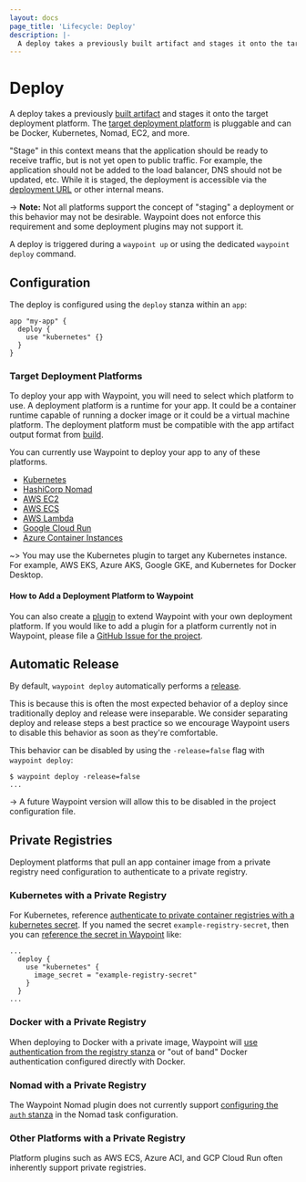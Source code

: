 ```yaml
---
layout: docs
page_title: 'Lifecycle: Deploy'
description: |-
  A deploy takes a previously built artifact and stages it onto the target deployment platform. The target deployment platform is pluggable and can be Docker, Kubernetes, Nomad, EC2, and more.
---
```


# Deploy

A deploy takes a previously [built artifact](/waypoint/docs/lifecycle/build) and stages it onto the target deployment platform. The [target deployment platform](#target-deployment-platforms) is pluggable and can be Docker, Kubernetes, Nomad, EC2, and more.

"Stage" in this context means that the application should be ready to receive
traffic, but is not yet open to public traffic. For example, the application
should not be added to the load balancer, DNS should not be updated, etc.
While it is staged, the deployment is accessible via the
[deployment URL](/waypoint/docs/url#per-deployment-urls) or other internal means.

-> **Note:** Not all platforms support the concept of "staging" a deployment or this
behavior may not be desirable. Waypoint does not enforce this requirement
and some deployment plugins may not support it.

A deploy is triggered during a `waypoint up` or using the dedicated
`waypoint deploy` command.

## Configuration

The deploy is configured using the `deploy` stanza within an `app`:

```hcl
app "my-app" {
  deploy {
    use "kubernetes" {}
  }
}
```

### Target Deployment Platforms

To deploy your app with Waypoint, you will need to select which platform to use.
A deployment platform is a runtime for your app. It could be a container runtime
capable of running a docker image or it could be a virtual machine platform.
The deployment platform must be compatible with the app artifact output format from [build](/waypoint/docs/lifecycle/build).

You can currently use Waypoint to deploy your app to any of these platforms.

- [Kubernetes](/waypoint/integrations/hashicorp/kubernetes)
- [HashiCorp Nomad](/waypoint/integrations/hashicorp/nomad)
- [AWS EC2](/waypoint/integrations/hashicorp/aws-ec2)
- [AWS ECS](/waypoint/integrations/hashicorp/aws-ecs)
- [AWS Lambda](/waypoint/integrations/hashicorp/aws-lambda)
- [Google Cloud Run](/waypoint/integrations/hashicorp/google-cloud-run)
- [Azure Container Instances](/waypoint/integrations/hashicorp/azure-container-instance)

~> You may use the Kubernetes plugin to target any Kubernetes instance. For example, AWS EKS, Azure AKS, Google GKE, and Kubernetes for Docker Desktop.

#### How to Add a Deployment Platform to Waypoint

You can also create a [plugin](/waypoint/docs/plugins) to extend Waypoint with your own deployment platform. If you would like to add a plugin for a platform currently not in Waypoint, please file a [GitHub Issue for the project](https://github.com/hashicorp/waypoint/issues).

## Automatic Release

By default, `waypoint deploy` automatically performs a
[release](/waypoint/docs/lifecycle/release).

This is because this is often the most expected behavior of a deploy
since traditionally deploy and release were inseparable. We consider
separating deploy and release steps a best practice so we encourage
Waypoint users to disable this behavior as soon as they're comfortable.

This behavior can be disabled by using the `-release=false` flag
with `waypoint deploy`:

```shell-session
$ waypoint deploy -release=false
...
```

-> A future Waypoint version will allow this to be disabled in the project
configuration file.

## Private Registries

Deployment platforms that pull an app container image
from a private registry need configuration to authenticate
to a private registry.

### Kubernetes with a Private Registry

For Kubernetes, reference [authenticate to private container registries
with a kubernetes
secret](https://kubernetes.io/docs/tasks/configure-pod-container/pull-image-private-registry/).
If you named the secret `example-registry-secret`, then you can [reference the
secret in Waypoint](/waypoint/integrations/hashicorp/kubernetes/latest/components/platform#parameters.image_secret) like:

```hcl
...
  deploy {
    use "kubernetes" {
      image_secret = "example-registry-secret"
    }
  }
...
```

### Docker with a Private Registry

When deploying to Docker with a private image, Waypoint will [use authentication
from the registry stanza](/waypoint/docs/lifecycle/build#private-registries) or "out
of band" Docker authentication configured directly with Docker.

### Nomad with a Private Registry

The Waypoint Nomad plugin does not currently support [configuring the `auth`
stanza](/nomad/docs/drivers/docker#authentication) in the
Nomad task configuration.

### Other Platforms with a Private Registry

Platform plugins such as AWS ECS, Azure ACI, and GCP Cloud Run often inherently
support private registries.
